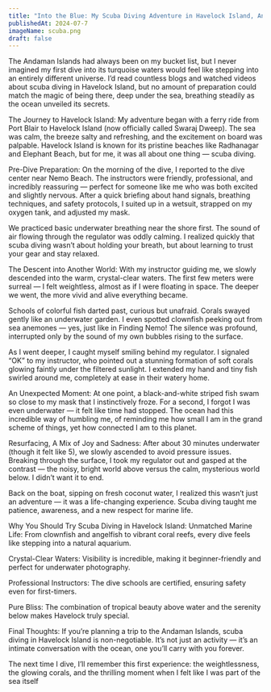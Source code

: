 ---
title: "Into the Blue: My Scuba Diving Adventure in Havelock Island, Andaman"
publishedAt: 2024-07-7
imageName: scuba.png
draft: false
---

The Andaman Islands had always been on my bucket list, but I never imagined my first dive into its turquoise waters would feel like stepping into an entirely different universe. I’d read countless blogs and watched videos about scuba diving in Havelock Island, but no amount of preparation could match the magic of being there, deep under the sea, breathing steadily as the ocean unveiled its secrets.

The Journey to Havelock Island:
My adventure began with a ferry ride from Port Blair to Havelock Island (now officially called Swaraj Dweep). The sea was calm, the breeze salty and refreshing, and the excitement on board was palpable. Havelock Island is known for its pristine beaches like Radhanagar and Elephant Beach, but for me, it was all about one thing — scuba diving.

Pre-Dive Preparation:
On the morning of the dive, I reported to the dive center near Nemo Beach. The instructors were friendly, professional, and incredibly reassuring — perfect for someone like me who was both excited and slightly nervous. After a quick briefing about hand signals, breathing techniques, and safety protocols, I suited up in a wetsuit, strapped on my oxygen tank, and adjusted my mask.

We practiced basic underwater breathing near the shore first. The sound of air flowing through the regulator was oddly calming. I realized quickly that scuba diving wasn’t about holding your breath, but about learning to trust your gear and stay relaxed.

The Descent into Another World:
With my instructor guiding me, we slowly descended into the warm, crystal-clear waters. The first few meters were surreal — I felt weightless, almost as if I were floating in space. The deeper we went, the more vivid and alive everything became.

Schools of colorful fish darted past, curious but unafraid. Corals swayed gently like an underwater garden. I even spotted clownfish peeking out from sea anemones — yes, just like in Finding Nemo! The silence was profound, interrupted only by the sound of my own bubbles rising to the surface.

As I went deeper, I caught myself smiling behind my regulator. I signaled “OK” to my instructor, who pointed out a stunning formation of soft corals glowing faintly under the filtered sunlight. I extended my hand and tiny fish swirled around me, completely at ease in their watery home.

An Unexpected Moment:
At one point, a black-and-white striped fish swam so close to my mask that I instinctively froze. For a second, I forgot I was even underwater — it felt like time had stopped. The ocean had this incredible way of humbling me, of reminding me how small I am in the grand scheme of things, yet how connected I am to this planet.

Resurfacing, A Mix of Joy and Sadness:
After about 30 minutes underwater (though it felt like 5), we slowly ascended to avoid pressure issues. Breaking through the surface, I took my regulator out and gasped at the contrast — the noisy, bright world above versus the calm, mysterious world below. I didn’t want it to end.

Back on the boat, sipping on fresh coconut water, I realized this wasn’t just an adventure — it was a life-changing experience. Scuba diving taught me patience, awareness, and a new respect for marine life.

Why You Should Try Scuba Diving in Havelock Island:
Unmatched Marine Life: From clownfish and angelfish to vibrant coral reefs, every dive feels like stepping into a natural aquarium.

Crystal-Clear Waters: Visibility is incredible, making it beginner-friendly and perfect for underwater photography.

Professional Instructors: The dive schools are certified, ensuring safety even for first-timers.

Pure Bliss: The combination of tropical beauty above water and the serenity below makes Havelock truly special.

Final Thoughts:
If you’re planning a trip to the Andaman Islands, scuba diving in Havelock Island is non-negotiable. It’s not just an activity — it’s an intimate conversation with the ocean, one you’ll carry with you forever.

The next time I dive, I’ll remember this first experience: the weightlessness, the glowing corals, and the thrilling moment when I felt like I was part of the sea itself
